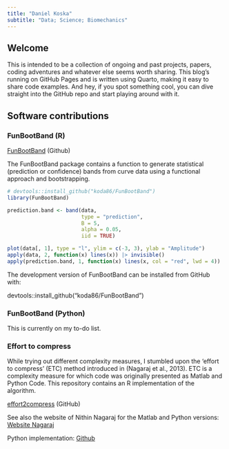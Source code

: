 ```yaml
---
title: "Daniel Koska"
subtitle: "Data; Science; Biomechanics"
---
```


## Welcome

This is intended to be a collection of ongoing and past projects, papers, coding adventures and whatever else seems worth sharing. This blog's running on GitHub Pages and is written using Quarto, making it easy to share code examples. And hey, if you spot something cool, you can dive straight into the GitHub repo and start playing around with it.

## Software contributions

<!-- A lot of my recent work, including my PhD thesis, has evolved around methods for adequately characterizing continuous (biomechanical) data.  -->

### FunBootBand (R)

[FunBootBand](https://koda86.github.io/FunBootBand/) (Github)

The FunBootBand package contains a function to generate statistical (prediction or confidence) bands from curve data using a functional approach and bootstrapping.

```r
# devtools::install_github("koda86/FunBootBand")
library(FunBootBand)

prediction.band <- band(data,
                        type = "prediction",
                        B = 5,
                        alpha = 0.05,
                        iid = TRUE)

plot(data[, 1], type = "l", ylim = c(-3, 3), ylab = "Amplitude")
apply(data, 2, function(x) lines(x)) |> invisible()
apply(prediction.band, 1, function(x) lines(x, col = "red", lwd = 4)) |> invisible()
```

The development version of FunBootBand can be installed from GitHub with:

devtools::install_github("koda86/FunBootBand")

### FunBootBand (Python)

This is currently on my to-do list.

### Effort to compress

While trying out different complexity measures, I stumbled upon the 'effort to compress' (ETC) method introduced in (Nagaraj et al., 2013). ETC is a complexity measure for which code was originally presented as Matlab and Python Code. This repository contains an R implementation of the algorithm.

[effort2compress](https://github.com/koda86/effort2compress) (GitHub)

See also the website of Nithin Nagaraj for the Matlab and Python versions: [Website Nagaraj](https://sites.google.com/site/nithinnagaraj2/journal/software-toolbox-for-etc-measure)

Python implementation: [Github](https://github.com/pranaysy/ETCPy)

<!-- ## 3D joint angle calculations in Matlab -->

<!-- Matlab Code TH -->

<!-- ## Webscraping -->

<!-- ### OpenLigaDB-Api -->

<!-- ## Blog -->

<!-- ### Benchmarking classification algorithms -->

<!-- ### SPM project -->


